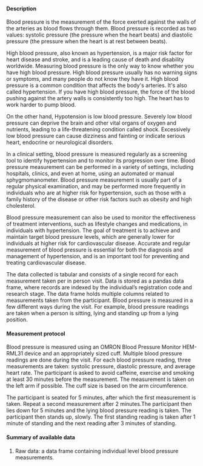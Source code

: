 #### Description

Blood pressure is the measurement of the force exerted against the walls of the arteries as blood flows through them. Blood pressure is recorded as two values: systolic pressure (the pressure when the heart beats) and diastolic pressure (the pressure when the heart is at rest between beats).

High blood pressure, also known as hypertension, is a major risk factor for heart disease and stroke, and is a leading cause of death and disability worldwide. Measuring blood pressure is the only way to know whether you have high blood pressure. High blood pressure usually has no warning signs or symptoms, and many people do not know they have it. High blood pressure is a common condition that affects the body's arteries. It's also called hypertension. If you have high blood pressure, the force of the blood pushing against the artery walls is consistently too high. The heart has to work harder to pump blood.

On the other hand, Hypotension is low blood pressure. Severely low blood pressure can deprive the brain and other vital organs of oxygen and nutrients, leading to a life-threatening condition called shock. Excessively low blood pressure can cause dizziness and fainting or indicate serious heart, endocrine or neurological disorders.

In a clinical setting, blood pressure is measured regularly as a screening tool to identify hypertension and to monitor its progression over time. Blood pressure measurement can be performed in a variety of settings, including hospitals, clinics, and even at home, using an automated or manual sphygmomanometer. Blood pressure measurement is usually part of a regular physical examination, and may be performed more frequently in individuals who are at higher risk for hypertension, such as those with a family history of the disease or other risk factors such as obesity and high cholesterol.

Blood pressure measurement can also be used to monitor the effectiveness of treatment interventions, such as lifestyle changes and medications, in individuals with hypertension. The goal of treatment is to achieve and maintain target blood pressure levels, which are generally lower for individuals at higher risk for cardiovascular disease. Accurate and regular measurement of blood pressure is essential for both the diagnosis and management of hypertension, and is an important tool for preventing and treating cardiovascular disease.


The data collected is tabular and consists of a single record for each measurement taken per in person visit. Data is stored as a pandas data frame, where records are indexed by the individual’s registration code and research stage. The data frame holds multiple columns related to measurements taken from the participant. Blood pressure is measured in a few different ways during the visit. For example, blood pressure readings are taken when a person is sitting, lying and standing up from a lying position.

#### Measurement protocol

Blood pressure is measured using an OMRON Blood Pressure Monitor HEM-RML31 device and an appropriately sized cuff. Multiple blood pressure readings are done during the visit. For each blood pressure reading, three measurements are taken: systolic pressure, diastolic pressure, and average heart rate. The participant is asked to avoid caffeine, exercise and smoking at least 30 minutes before the measurement. The measurement is taken on the left arm if possible. The cuff size is based on the arm circumference. 

The participant is seated for 5 minutes, after which the first measurement is taken. Repeat a second measurement after 2 minutes.The participant then lies down for 5 minutes and the lying blood pressure reading is taken. The participant then stands up, slowly. The first standing reading is taken after 1 minute of standing and the next reading after 3 minutes of standing.


#### Summary of available data

1. Raw data: a data frame containing individual level blood pressure measurements.
